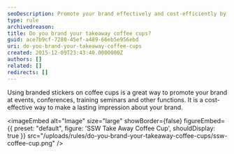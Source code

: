 ```yaml
---
seoDescription: Promote your brand effectively and cost-efficiently by using branded stickers on takeaway coffee cups at events and conferences.
type: rule
archivedreason:
title: Do you brand your takeaway coffee cups?
guid: ace7b9cf-7280-45ef-a489-66eb5e956ebd
uri: do-you-brand-your-takeaway-coffee-cups
created: 2015-12-09T23:43:40.0000000Z
authors: []
related: []
redirects: []
---
```


Using branded stickers on coffee cups is a great way to promote your brand at events, conferences, training seminars and other functions. It is a cost-effective way to make a lasting impression about your brand.

<imageEmbed
  alt="Image"
  size="large"
  showBorder={false}
  figureEmbed={{
    preset: "default",
    figure: 'SSW Take Away Coffee Cup',
    shouldDisplay: true
  }}
  src="/uploads/rules/do-you-brand-your-takeaway-coffee-cups/ssw-coffee-cup.png"
/>